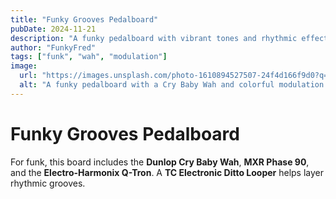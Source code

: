 ```yaml
---
title: "Funky Grooves Pedalboard"
pubDate: 2024-11-21
description: "A funky pedalboard with vibrant tones and rhythmic effects."
author: "FunkyFred"
tags: ["funk", "wah", "modulation"]
image:
  url: "https://images.unsplash.com/photo-1610894527507-24f4d166f9d0?q=80&w=1974&auto=format&fit=crop&ixlib=rb-4.0.3&ixid=M3wxMjA3fDB8MHxwaG90by1wYWdlfHx8fGVufDB8fHx8fA%3D%3D"
  alt: "A funky pedalboard with a Cry Baby Wah and colorful modulation pedals."
---
```


# Funky Grooves Pedalboard

For funk, this board includes the **Dunlop Cry Baby Wah**, **MXR Phase 90**, and the **Electro-Harmonix Q-Tron**. A **TC Electronic Ditto Looper** helps layer rhythmic grooves.
